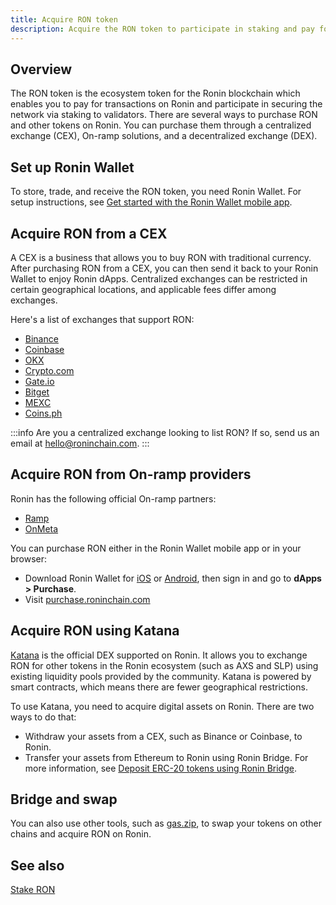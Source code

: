 ```yaml
---
title: Acquire RON token
description: Acquire the RON token to participate in staking and pay for gas fees.
---
```



## Overview

The RON token is the ecosystem token for the Ronin blockchain which enables you to pay for transactions on Ronin and participate in securing the network via staking to validators.
There are several ways to purchase RON and other tokens on Ronin. You can purchase them through a centralized exchange (CEX), On-ramp solutions, and a decentralized exchange (DEX).

## Set up Ronin Wallet

To store, trade, and receive the RON token, you need Ronin Wallet. For setup instructions, see [Get started with the Ronin Wallet mobile app](https://support.roninchain.com/hc/en-us/articles/14037076528283-Getting-Started-on-Ronin-Mobile-Wallet).

## Acquire RON from a CEX

A CEX is a business that allows you to buy RON
with traditional currency. After purchasing RON from a CEX, you can then send it back to your Ronin Wallet to enjoy
Ronin dApps. Centralized exchanges can be restricted in certain
geographical locations, and applicable fees differ among exchanges.

Here's a list of exchanges that support RON:

* [Binance](https://www.binance.com/)
* [Coinbase](https://www.coinbase.com/)
* [OKX](https://www.okx.com/)
* [Crypto.com](https://crypto.com/exchange/trade/spot/RONIN_USD)
* [Gate.io](https://www.gate.io/trade/RON_USDT)
* [Bitget](https://www.bitget.com/spot/RONUSDT)
* [MEXC](https://www.mexc.com/exchange/RON_USDT)
* [Coins.ph](https://pro.coins.ph/en-ph/trade/RON/PHP/)

:::info
Are you a centralized exchange looking to list RON? If so, send us an email at
[hello@roninchain.com](mailto:hello@roninchain.com).
:::

## Acquire RON from On-ramp providers

Ronin has the following official On-ramp partners:

* [Ramp](https://ramp.network/buy)
* [OnMeta](https://onmeta.in/buytoken)

You can purchase RON either in the Ronin Wallet mobile app or in your browser:

* Download Ronin Wallet for [iOS](https://apps.apple.com/us/app/ronin-wallet/id1592675001) or [Android](https://play.google.com/store/apps/details?id=com.skymavis.genesis&hl=en_US&gl=US), then sign in and go to **dApps > Purchase**.
* Visit [purchase.roninchain.com](http://purchase.roninchain.com/)

## Acquire RON using Katana

[Katana](https://app.roninchain.com/swap) is the official DEX supported on Ronin. 
It allows you to exchange RON for other tokens in the Ronin ecosystem (such as AXS and SLP) using existing
liquidity pools provided by the community. Katana is powered by smart
contracts, which means there are fewer geographical restrictions.

To use Katana, you need to acquire digital assets on Ronin. There are two ways to do that:

* Withdraw your assets from a CEX, such as Binance or Coinbase, to Ronin.
* Transfer your assets from Ethereum to Ronin using Ronin Bridge. For more information, see [Deposit ERC-20 tokens using Ronin Bridge](../apps/ronin-bridge/guides/deposit-token.md).

## Bridge and swap

You can also use other tools, such as [gas.zip](https://www.gas.zip/), to swap your tokens on other chains and acquire RON on Ronin.

## See also

[Stake RON](../protocol/delegators/become-delegator.mdx)
